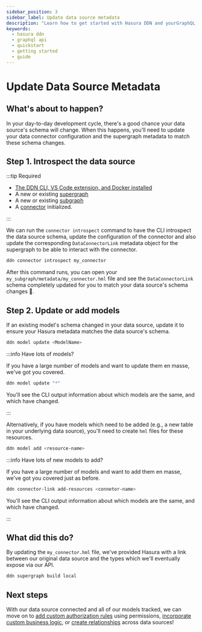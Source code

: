 ```yaml
---
sidebar_position: 3
sidebar_label: Update data source metadata
description: "Learn how to get started with Hasura DDN and yourGraphQL API."
keywords:
  - hasura ddn
  - graphql api
  - quickstart
  - getting started
  - guide
---
```



# Update Data Source Metadata

## What's about to happen?

In your day-to-day development cycle, there's a good chance your data source's schema will change. When this happens,
you'll need to update your data connector configuration and the supergraph metadata to match these schema changes.

<Thumbnail src="/img/get-started/ERD/create-metadata.png" alt="Create source metadata" width="1000px" />

## Step 1. Introspect the data source

:::tip Required

- [The DDN CLI, VS Code extension, and Docker installed](/getting-started/build/00-prerequisites.mdx)
- A new or existing [supergraph](/getting-started/build/01-init-supergraph.mdx)
- A new or existing [subgraph](/getting-started/build/02-init-subgraph.mdx)
- A [connector](/getting-started/build/03-connect-to-data/01-connect-a-source.mdx) initialized.

:::

We can run the `connector introspect` command to have the CLI introspect the data source schema, update the
configuration of the connector and also update the corresponding `DataConnectorLink` metadata object for the supergraph
to be able to interact with the connector.

```bash title="Run the following command, updating the referenced name to match your connector:"
ddn connector introspect my_connector
```

After this command runs, you can open your `my_subgraph/metadata/my_connector.hml` file and see the `DataConnectorLink`
schema completely updated for you to match your data source's schema changes 🎉.

## Step 2. Update or add models

If an existing model's schema changed in your data source, update it to ensure your Hasura metadata matches the data
source's schema.

```bash
ddn model update <ModelName>
```

:::info Have lots of models?

If you have a large number of models and want to update them en masse, we've got you covered.

```bash title="Run the following:"
ddn model update "*"
```

You'll see the CLI output information about which models are the same, and which have changed.

:::

Alternatively, if you have models which need to be added (e.g., a new table in your underlying data source), you'll need
to create `hml` files for these resources.

```bash title="Run the following:"
ddn model add <resource-name>
```

:::info Have lots of new models to add?

If you have a large number of models and want to add them en masse, we've got you covered just as before.

```bash title="Run the following:"
ddn connector-link add-resources <connetor-name>
```

You'll see the CLI output information about which models are the same, and which have changed.

:::

## What did this do?

By updating the `my_connector.hml` file, we've provided Hasura with a link between our original data source and the
types which we'll eventually expose via our API.

```bash title="Be sure to create a new build before testing your API:"
ddn supergraph build local
```

## Next steps

With our data source connected and all of our models tracked, we can move on to
[add custom authorization rules](/getting-started/build/05-add-permissions.mdx) using permissions,
[incorporate custom business logic](/getting-started/build/06-add-business-logic.mdx), or
[create relationships](/getting-started/build/07-create-a-relationship.mdx) across data sources!
